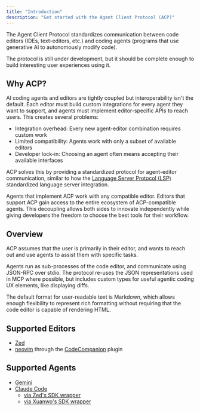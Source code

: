 ```yaml
---
title: "Introduction"
description: "Get started with the Agent Client Protocol (ACP)"
---
```


The Agent Client Protocol standardizes communication between code editors (IDEs, text-editors, etc.) and coding agents (programs that use generative AI to autonomously modify code).

The protocol is still under development, but it should be complete enough to build interesting user experiences using it.

## Why ACP?

AI coding agents and editors are tightly coupled but interoperability isn't the default. Each editor must build custom integrations for every agent they want to support, and agents must implement editor-specific APIs to reach users.
This creates several problems:

- Integration overhead: Every new agent-editor combination requires custom work
- Limited compatibility: Agents work with only a subset of available editors
- Developer lock-in: Choosing an agent often means accepting their available interfaces

ACP solves this by providing a standardized protocol for agent-editor communication, similar to how the [Language Server Protocol (LSP)](https://microsoft.github.io/language-server-protocol/) standardized language server integration.

Agents that implement ACP work with any compatible editor. Editors that support ACP gain access to the entire ecosystem of ACP-compatible agents.
This decoupling allows both sides to innovate independently while giving developers the freedom to choose the best tools for their workflow.

## Overview

ACP assumes that the user is primarily in their editor, and wants to reach out and use agents to assist them with specific tasks.

Agents run as sub-processes of the code editor, and communicate using JSON-RPC over stdio. The protocol re-uses the JSON representations used in MCP where possible, but includes custom types for useful agentic coding UX elements, like displaying diffs.

The default format for user-readable text is Markdown, which allows enough flexibility to represent rich formatting without requiring that the code editor is capable of rendering HTML.

## Supported Editors

- [Zed](https://zed.dev/docs/ai/external-agents)
- [neovim](https://neovim.io) through the [CodeCompanion](https://github.com/olimorris/codecompanion.nvim) plugin

## Supported Agents

- [Gemini](https://github.com/google-gemini/gemini-cli)
- [Claude Code](https://docs.anthropic.com/en/docs/claude-code/overview)
  - [via Zed's SDK wrapper](https://github.com/zed-industries/claude-code-acp)
  - [via Xuanwo's SDK wrapper](https://https://github.com/Xuanwo/acp-claude-code)

